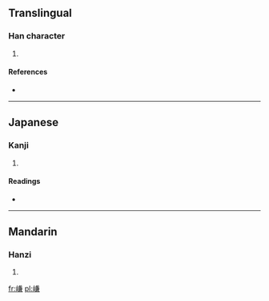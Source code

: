 ==Translingual==

===Han character===
{{Han char|rn=46|rad=山|as=10|sn=13|four=|canj=山廿X金 (UTXC)}}

# {{defn|Han|sort=山10}}

====References====
* {{Han ref|kx=0317.430|dkj=08365|dj=0618.120|hdz=10792.060|uh=5D70|ud=23920}}

----

==Japanese==

===Kanji===
{{ja-kanji|grade=|rs=山10}}

# {{defn|lang=ja|sort=山10}}

====Readings====
* {{ja-readings|on=[[けん]] (ken), [[かん]] (kan)|kun=[[やまのたくいさま]] (yamanotakuisama)}}

----

==Mandarin==

===Hanzi===
{{cmn-hanzi|pin=[[cī]] ([[ci1]]), [[qiǎn]] ([[qian3]])|wg=tz'u<sup>1</sup>, ch'ien<sup>3</sup>}}

# {{defn|lang=cmn|sort=山10}}

[[fr:嵰]]
[[pl:嵰]]
